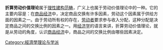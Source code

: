 {{Unreferenced|time=2021-12-29T22:45:20+00:00}}
'''折算劳动价值理论'''属于[[理性建构范畴|理性建构范畴]]，广义上也属于劳动价值理论中的一种。它的主要内容是：在[[商品|商品]][[经济|经济]]中，决定商品交换有许多因素，劳动这个因素属于供给方面的因素之一。由于劳动所有权的存在，[[劳动者|劳动者]]要求参与收入分配，这种分配是决定商品之间的交换比例的因素之一。用[[经济学|经济学]]的语言来讲，折算劳动价值理论，就是从劳动的角度，认识[[商品经济|商品经济]]中，商品之间的交换比例由哪些因素决定。
{{Econ-stub}}
[[Category:經濟學理论与学派|Category:經濟學理论与学派]]